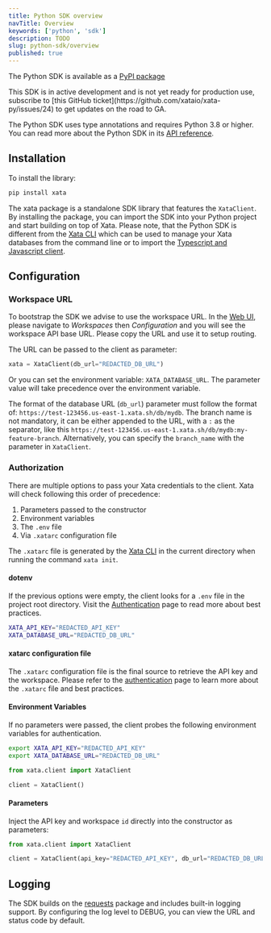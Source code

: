 ```yaml
---
title: Python SDK overview
navTitle: Overview
keywords: ['python', 'sdk']
description: TODO
slug: python-sdk/overview
published: true
---
```


The Python SDK is available as a [PyPI package](https://pypi.org/project/xata/)

<Alert status="warning">
  This SDK is in active development and is not yet ready for production use, subscribe to [this GitHub
  ticket](https://github.com/xataio/xata-py/issues/24) to get updates on the road to GA.
</Alert>

The Python SDK uses type annotations and requires Python 3.8 or higher. You can read more about the Python SDK in its [API reference](https://xata-py.readthedocs.io).

## Installation

To install the library:

```bash
pip install xata
```

The xata package is a standalone SDK library that features the `XataClient`. By installing the package, you can import the SDK into your Python project and start building on top of Xata. Please note, that the Python SDK is different from the [Xata CLI](/getting-started/installation#install-the-xata-cli) which can be used to manage your Xata databases from the command line or to import the [Typescript and Javascript client](/typescript-client/overview).

## Configuration

### Workspace URL

To bootstrap the SDK we advise to use the workspace URL. In the [Web UI](https://app.xata.io), please navigate to _Workspaces_ then _Configuration_ and you will see the workspace API base URL. Please copy the URL and use it to setup routing.

The URL can be passed to the client as parameter:

```py
xata = XataClient(db_url="REDACTED_DB_URL")
```

Or you can set the environment variable: `XATA_DATABASE_URL`. The parameter value will take precedence over the environment variable.

The format of the database URL (`db_url`) parameter must follow the format of: `https://test-123456.us-east-1.xata.sh/db/mydb`. The branch name is not mandatory, it can be either appended to the URL, with a `:` as the separator, like this `https://test-123456.us-east-1.xata.sh/db/mydb:my-feature-branch`. Alternatively, you can specify the `branch_name` with the parameter in `XataClient`.

### Authorization

There are multiple options to pass your Xata credentials to the client. Xata will check following this order of precedence:

1. Parameters passed to the constructor
1. Environment variables
1. The `.env` file
1. Via `.xatarc` configuration file

The `.xatarc` file is generated by the [Xata CLI](/getting-started/installation#install-the-xata-cli) in the current directory when running the command `xata init`.

#### dotenv

If the previous options were empty, the client looks for a `.env` file in the project root directory. Visit the [Authentication][0] page to read more about best practices.

```bash
XATA_API_KEY="REDACTED_API_KEY"
XATA_DATABASE_URL="REDACTED_DB_URL"
```

#### xatarc configuration file

The `.xatarc` configuration file is the final source to retrieve the API key and the workspace.
Please refer to the [authentication][0] page to learn more about the `.xatarc` file and best practices.

#### Environment Variables

If no parameters were passed, the client probes the following environment variables for authentication.

```bash
export XATA_API_KEY="REDACTED_API_KEY"
export XATA_DATABASE_URL="REDACTED_DB_URL"
```

```python
from xata.client import XataClient

client = XataClient()
```

#### Parameters

Inject the API key and workspace `id` directly into the constructor as parameters:

```python
from xata.client import XataClient

client = XataClient(api_key="REDACTED_API_KEY", db_url="REDACTED_DB_URL")
```

## Logging

The SDK builds on the [requests](https://pypi.org/project/requests/) package and includes built-in logging support. By configuring the log level to DEBUG, you can view the URL and status code by default.

[0]: /getting-started/cli#authentication
